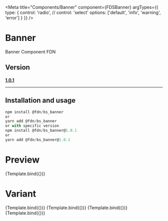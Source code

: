
<Meta title="Components/Banner" component={FDSBanner} argTypes={{
  type: {
    control: 'radio', // control: 'select'
    options: ['default', 'info', 'warning', 'error']
  }
}} />


# Banner
<p>Banner Component FDN</p>

## Version

#### <a href="http://rpm.femaledaily.com/service/rest/repository/browse/fdn-hosted/%40fdn/bs_banner/"> 1.0.1 </a><hr></hr>

## Installation and usage
```jsx
npm install @fdn/bs_banner
or
yarn add @fdn/bs_banner
or with specific version
npm install @fdn/bs_banner@1.0.1
or
yarn add @fdn/bs_banner@1.0.1
```

# Preview

<Canvas withToolbar>
<Story name="Preview Component" args={{
  type: "default",
  title: "Title Banner example",
  description: "Description Banner example",
  closable: true
}}>
{Template.bind({})}
</Story>
</Canvas>

<ArgsTable story="." />

# Variant 

<Canvas>
<Story name="Default" args={{
  type: "default",
  title: "Title Banner example",
  description: "Description Banner example",
  closable: true
}}>
{Template.bind({})}
</Story>
</Canvas>

<Canvas>
<Story name="Warning" args={{
  type: "warning",
  title: "Title Banner example",
  description: "Description Banner example",
  closable: true
}}>
{Template.bind({})}
</Story>
</Canvas>

<Canvas>
<Story name="Info" args={{
  type: "info",
  title: "Title Banner example",
  description: "Description Banner example",
  closable: true
}}>
{Template.bind({})}
</Story>
</Canvas>

<Canvas>
<Story name="Error" args={{
  type: "error",
  title: "Title Banner example",
  description: "Description Banner example",
  closable: true
}}>
{Template.bind({})}
</Story>
</Canvas>
